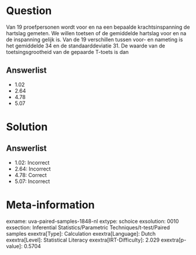 Question
========

Van 19 proefpersonen wordt voor en na een bepaalde krachtsinspanning de
hartslag gemeten. We willen toetsen of de gemiddelde hartslag voor en na
de inspanning gelijk is. Van de 19 verschillen tussen voor- en nameting
is het gemiddelde 34 en de standaarddeviatie 31. De waarde van de
toetsingsgrootheid van de gepaarde T-toets is dan

Answerlist
----------

* 1.02
* 2.64
* 4.78
* 5.07

Solution
========

Answerlist
----------

* 1.02: Incorrect
* 2.64: Incorrect
* 4.78: Correct
* 5.07: Incorrect

Meta-information
================
exname: uva-paired-samples-1848-nl
extype: schoice
exsolution: 0010
exsection: Inferential Statistics/Parametric Techniques/t-test/Paired samples
exextra[Type]: Calculation
exextra[Language]: Dutch
exextra[Level]: Statistical Literacy
exextra[IRT-Difficulty]: 2.029
exextra[p-value]: 0.5704
